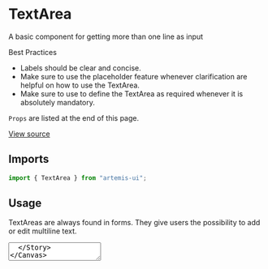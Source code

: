 
<Meta title="Design System/TextArea" component={TextArea} />

# TextArea

A basic component for getting more than one line as input

Best Practices

- Labels should be clear and concise.
- Make sure to use the placeholder feature whenever clarification are helpful on how to use the TextArea.
- Make sure to use to define the TextArea as required whenever it is absolutely mandatory.

`Props` are listed at the end of this page.

[View source](https://github.com/iamrishupatel/artemis-ui/tree/main/src/components/FormComponents)

## Imports

```js
import { TextArea } from "artemis-ui";
```

## Usage

TextAreas are always found in forms. They give users the possibility to add or edit multiline text.

<Canvas withSource="open">
  <Story name="base">
    <TextArea type="text" placeholder="Enter Something" label="Label" />
  </Story>
</Canvas>

### Rounded

<Canvas withSource="open">
  <Story name="rounded">
    <TextArea
      shape="rounded"
      type="text"
      placeholder="Enter Something"
      label="Label"
    />
  </Story>
</Canvas>

### Error TextArea

TextAreas can display errors. The error message is customizable and is shown below the writing area.

<Canvas withSource="open">
  <Story name="error">
    <TextArea
      error="This is a error statement"
      type="text"
      placeholder="Enter Something"
      label="Label"
    />
  </Story>
</Canvas>

### Success TextArea

TextAreas can display success messages. The success message is customizable and is shown below the writing area.

<Canvas withSource="open">
  <Story name="success">
    <TextArea
      success="This is a success statement"
      type="text"
      placeholder="Enter Something"
      label="Label"
    />
  </Story>
</Canvas>

### Disabled TextArea

Depending on the permissions a user have or the status of an action, an TextArea can be unreachable or unavailable yet.

<Canvas withSource="open">
  <Story name="disabled">
    <TextArea
      disabled
      type="text"
      placeholder="Enter Something"
      label="Label"
    />
  </Story>
</Canvas>

### Without Label

TextAreas can be used without a label.

<Canvas withSource="open">
  <Story name="without-label">
    <TextArea type="text" placeholder="Enter Something" />
  </Story>
</Canvas>

## Props

<ArgsTable of={TextArea} />
